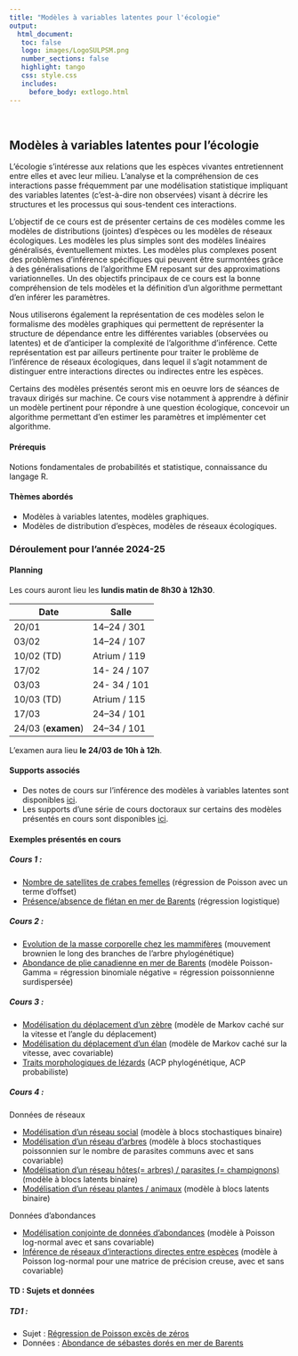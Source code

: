 ```yaml
---
title: "Modèles à variables latentes pour l'écologie"
output: 
  html_document:
   toc: false
   logo: images/LogoSULPSM.png
   number_sections: false
   highlight: tango
   css: style.css
   includes:
     before_body: extlogo.html
---
```


<br>

## Modèles à variables latentes pour l'écologie

L'écologie s'intéresse aux relations que les espèces vivantes entretiennent entre elles et avec leur milieu. L'analyse et la compréhension de ces interactions passe fréquemment par une modélisation statistique impliquant des variables latentes (c'est-à-dire non observées) visant à décrire les structures et les processus qui sous-tendent ces interactions.

L'objectif de ce cours est de présenter certains de ces modèles comme les modèles de distributions (jointes) d'espèces ou les modèles de réseaux écologiques. Les modèles les plus simples sont des modèles linéaires généralisés, éventuellement mixtes. Les modèles plus complexes posent des problèmes d'inférence spécifiques qui peuvent être surmontées grâce à des généralisations de l'algorithme EM reposant sur des approximations variationnelles. Un des objectifs principaux de ce cours est la bonne compréhension de tels modèles et la définition d'un algorithme permettant d'en inférer les paramètres.

Nous utiliserons également la représentation de ces modèles selon le formalisme des modèles graphiques qui permettent de représenter la structure de dépendance entre les différentes variables (observées ou latentes) et de d’anticiper la complexité de l’algorithme d’inférence. Cette représentation est par ailleurs pertinente pour traiter le problème de l’inférence de réseaux écologiques, dans lequel il s’agit notamment de distinguer entre interactions directes ou indirectes entre les espèces.

Certains des modèles présentés seront mis en oeuvre lors de séances de travaux dirigés sur machine. Ce cours vise notamment à apprendre à définir un modèle pertinent pour répondre à une question écologique, concevoir un algorithme permettant d'en estimer les paramètres et implémenter cet algorithme.

#### Prérequis 
Notions fondamentales de probabilités et statistique, connaissance du langage R.

#### Thèmes abordés

- Modèles à variables latentes, modèles graphiques.
- Modèles de distribution d'espèces, modèles de réseaux écologiques.

### Déroulement pour l'année 2024-25

#### Planning

Les cours auront lieu les **lundis matin de 8h30 à 12h30**.

Date               | Salle
------------------ | -------------
20/01              | 14--24 / 301   
03/02              | 14--24 / 107   
10/02 (TD)         | Atrium / 119 <!-- 14--24 / 107 -->
17/02              | 14- 24 / 107   
03/03              | 24- 34 / 101   
10/03 (TD)         | Atrium / 115 <!-- 24--34 / 101 -->
17/03              | 24--34 / 101   
24/03 (**examen**) | 24--34 / 101   

L'examen aura lieu **le 24/03 de 10h à 12h**.

<!-- * en salle 24-34/309 : les 16, 23, 30 janvier, 6 et 13 février, -->
<!-- * en salle 14-24/201 : les 27 février, 5, 12, 19 et 26 mars. -->

<!-- Le planning est également disponible [ ici](https://m2stat.sorbonne-universite.fr/enseignement/agenda/) et [là](https://isup.sorbonne-universite.fr/plannings-2023-2024). Les salles de TD seront précisées au fur et à mesure. -->

#### Supports associés

* Des notes de cours sur l'inférence des modèles à variables latentes sont disponibles [ici](https://scj-robin.github.io/lecture-notes.html).
* Les supports d'une série de cours doctoraux sur certains des modèles présentés en cours sont disponibles [ici](https://scj-robin.github.io/lecture-slides.html).

#### Exemples présentés en cours

##### Cours 1 : 

*  [Nombre de satellites de crabes femelles](https://scj-robin.github.io/examples/HorseshoeGLMpoisson.html) (régression de Poisson avec un terme d'offset) 
*  [Présence/absence de flétan en mer de Barents](https://scj-robin.github.io/examples/BarentsGLMbernoulli.html) (régression logistique)
  
##### Cours 2 : 

*  [Evolution de la masse corporelle chez les mammifères](https://scj-robin.github.io/examples/CarnivoreBodymass.html) (mouvement brownien le long des branches de l'arbre phylogénétique) 
*  [Abondance de plie canadienne en mer de Barents](https://scj-robin.github.io/examples/BarentsGLMnegbin) (modèle Poisson-Gamma = régression binomiale négative = régression poissonnienne surdispersée)

##### Cours 3 : 

*  [Modélisation du déplacement d'un zèbre](https://scj-robin.github.io/examples/PEL19-zebra.html) (modèle de Markov caché sur la vitesse et l'angle du déplacement) 
*  [Modélisation du déplacement d'un élan](https://scj-robin.github.io/examples/BarentsGLMnegbin) (modèle de Markov caché sur la vitesse, avec covariable)
*  [Traits morphologiques de lézards](https://scj-robin.github.io/examples/Lizards-PhyloPCA) (ACP phylogénétique, ACP probabiliste)

##### Cours 4 : 

####### Données de réseaux

*  [Modélisation d'un réseau social](https://scj-robin.github.io/examples/KarateSBM.html) (modèle à blocs stochastiques binaire) 
*  [Modélisation d'un réseau d'arbres](https://scj-robin.github.io/examples/TreeInteractions-SBM.html) (modèle à blocs stochastiques poissonnien sur le nombre de parasites communs avec et sans covariable) 
*  [Modélisation d'un réseau hôtes(= arbres) / parasites (= champignons)](https://scj-robin.github.io/examples/FungiTreeInteractions-LBM.html) (modèle à blocs latents binaire)
*  [Modélisation d'un réseau plantes / animaux](https://scj-robin.github.io/examples/PlantAnimals-MultipartiteLBM.html) (modèle à blocs latents binaire)

####### Données d'abondances

*  [Modélisation conjointe de données d'abondances](https://scj-robin.github.io/examples/BarentsPLN) (modèle à Poisson log-normal avec et sans covariable)
*  [Inférence de réseaux d'interactions directes entre espèces](https://scj-robin.github.io/examples/BarentsPLNnetwork.html) (modèle à Poisson log-normal pour une matrice de précision creuse, avec et sans covariable)

#### TD : Sujets et données 

##### TD1 : 

* Sujet : [Régression de Poisson excès de zéros](https://scj-robin.github.io/td/TD1.pdf)
* Données : [Abondance de sébastes dorés en mer de Barents](https://scj-robin.github.io/td/GoldenRedfish.csv) 



